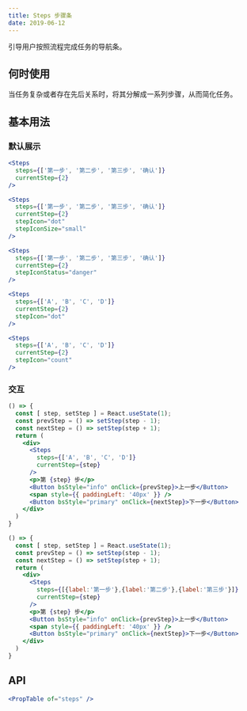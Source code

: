 ```yaml
---
title: Steps 步骤条
date: 2019-06-12
---
```

引导用户按照流程完成任务的导航条。

## 何时使用
当任务复杂或者存在先后关系时，将其分解成一系列步骤，从而简化任务。

## 基本用法
### 默认展示
```jsx
<Steps
  steps={['第一步', '第二步', '第三步', '确认']}
  currentStep={2}
/>
```
```jsx
<Steps
  steps={['第一步', '第二步', '第三步', '确认']}
  currentStep={2}
  stepIcon="dot"
  stepIconSize="small"
/>
```
```jsx
<Steps
  steps={['第一步', '第二步', '第三步', '确认']}
  currentStep={2}
  stepIconStatus="danger"
/>
```

```jsx
<Steps
  steps={['A', 'B', 'C', 'D']}
  currentStep={2}
  stepIcon="dot"
/>
```

```jsx
<Steps
  steps={['A', 'B', 'C', 'D']}
  currentStep={2}
  stepIcon="count"
/>
```

### 交互
```jsx
() => {
  const [ step, setStep ] = React.useState(1);
  const prevStep = () => setStep(step - 1);
  const nextStep = () => setStep(step + 1);
  return (
    <div>
      <Steps
        steps={['A', 'B', 'C', 'D']}
        currentStep={step}
      />
      <p>第 {step} 步</p>
      <Button bsStyle="info" onClick={prevStep}>上一步</Button>
      <span style={{ paddingLeft: '40px' }} />
      <Button bsStyle="primary" onClick={nextStep}>下一步</Button>
    </div>
  )
}
```

```jsx
() => {
  const [ step, setStep ] = React.useState(1);
  const prevStep = () => setStep(step - 1);
  const nextStep = () => setStep(step + 1);
  return (
    <div>
      <Steps
        steps={[{label:'第一步'},{label:'第二步'},{label:'第三步'}]}
        currentStep={step}
      />
      <p>第 {step} 步</p>
      <Button bsStyle="info" onClick={prevStep}>上一步</Button>
      <span style={{ paddingLeft: '40px' }} />
      <Button bsStyle="primary" onClick={nextStep}>下一步</Button>
    </div>
  )
}
```

## API
```jsx previewOnly
<PropTable of="steps" />
```